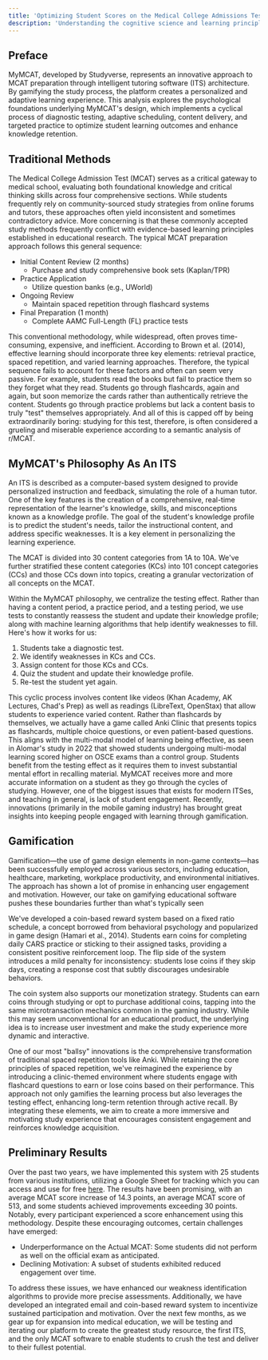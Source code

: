 ```yaml
---
title: 'Optimizing Student Scores on the Medical College Admissions Test'
description: 'Understanding the cognitive science and learning principles that power MyMCAT'
---
```

## Preface

MyMCAT, developed by Studyverse, represents an innovative approach to MCAT preparation through intelligent tutoring software (ITS) architecture. By gamifying the study process, the platform creates a personalized and adaptive learning experience. This analysis explores the psychological foundations underlying MyMCAT's design, which implements a cyclical process of diagnostic testing, adaptive scheduling, content delivery, and targeted practice to optimize student learning outcomes and enhance knowledge retention.

## Traditional Methods

The Medical College Admission Test (MCAT) serves as a critical gateway to medical school, evaluating both foundational knowledge and critical thinking skills across four comprehensive sections. While students frequently rely on community-sourced study strategies from online forums and tutors, these approaches often yield inconsistent and sometimes contradictory advice. More concerning is that these commonly accepted study methods frequently conflict with evidence-based learning principles established in educational research. The typical MCAT preparation approach follows this general sequence:

- Initial Content Review (2 months)
  - Purchase and study comprehensive book sets (Kaplan/TPR)
- Practice Application
  - Utilize question banks (e.g., UWorld)
- Ongoing Review
  - Maintain spaced repetition through flashcard systems
- Final Preparation (1 month)
  - Complete AAMC Full-Length (FL) practice tests

This conventional methodology, while widespread, often proves time-consuming, expensive, and inefficient. According to Brown et al. (2014), effective learning should incorporate three key elements: retrieval practice, spaced repetition, and varied learning approaches. Therefore, the typical sequence fails to account for these factors and often can seem very passive. For example, students read the books but fail to practice them so they forget what they read. Students go through flashcards, again and again, but soon memorize the cards rather than authentically retrieve the content. Students go through practice problems but lack a content basis to truly "test" themselves appropriately. And all of this is capped off by being extraordinarily boring: studying for this test, therefore, is often considered a grueling and miserable experience according to a semantic analysis of r/MCAT. 

## MyMCAT's Philosophy As An ITS

An ITS is described as a computer-based system designed to provide personalized instruction and feedback, simulating the role of a human tutor. One of the key features is the creation of a comprehensive, real-time representation of the learner's knowledge, skills, and misconceptions known as a knowledge profile. The goal of the student's knowledge profile is to predict the student's needs, tailor the instructional content, and address specific weaknesses. It is a key element in personalizing the learning experience.

The MCAT is divided into 30 content categories from 1A to 10A. We've further stratified these content categories (KCs) into 101 concept categories (CCs) and those CCs down into topics, creating a granular vectorization of all concepts on the MCAT.

Within the MyMCAT philosophy, we centralize the testing effect. Rather than having a content period, a practice period, and a testing period, we use tests to constantly reassess the student and update their knowledge profile; along with machine learning algorithms that help identify weaknesses to fill. Here's how it works for us:

1. Students take a diagnostic test.
2. We identify weaknesses in KCs and CCs.
3. Assign content for those KCs and CCs.
4. Quiz the student and update their knowledge profile.
5. Re-test the student yet again.

This cyclic process involves content like videos (Khan Academy, AK Lectures, Chad's Prep) as well as readings (LibreText, OpenStax) that allow students to experience varied content. Rather than flashcards by themselves, we actually have a game called Anki Clinic that presents topics as flashcards, multiple choice questions, or even patient-based questions. This aligns with the multi-modal model of learning being effective, as seen in Alomar's study in 2022 that showed students undergoing multi-modal learning scored higher on OSCE exams than a control group. Students benefit from the testing effect as it requires them to invest substantial mental effort in recalling material. MyMCAT receives more and more accurate information on a student as they go through the cycles of studying. However, one of the biggest issues that exists for modern ITSes, and teaching in general, is lack of student engagement. Recently, innovations (primarily in the mobile gaming industry) has brought great insights into keeping people engaged with learning through gamification.

## Gamification

Gamification—the use of game design elements in non-game contexts—has been successfully employed across various sectors, including education, healthcare, marketing, workplace productivity, and environmental initiatives. The approach has shown a lot of promise in enhancing user engagement and motivation. However, our take on gamifying educational software pushes these boundaries further than what's typically seen

We've developed a coin-based reward system based on a fixed ratio schedule, a concept borrowed from behavioral psychology and popularized in game design (Hamari et al., 2014). Students earn coins for completing daily CARS practice or sticking to their assigned tasks, providing a consistent positive reinforcement loop. The flip side of the system introduces a mild penalty for inconsistency: students lose coins if they skip days, creating a response cost that subtly discourages undesirable behaviors.

The coin system also supports our monetization strategy. Students can earn coins through studying or opt to purchase additional coins, tapping into the same microtransaction mechanics common in the gaming industry. While this may seem unconventional for an educational product, the underlying idea is to increase user investment and make the study experience more dynamic and interactive.

One of our most "ballsy" innovations is the comprehensive transformation of traditional spaced repetition tools like Anki. While retaining the core principles of spaced repetition, we've reimagined the experience by introducing a clinic-themed environment where students engage with flashcard questions to earn or lose coins based on their performance. This approach not only gamifies the learning process but also leverages the testing effect, enhancing long-term retention through active recall. By integrating these elements, we aim to create a more immersive and motivating study experience that encourages consistent engagement and reinforces knowledge acquisition.

## Preliminary Results
Over the past two years, we have implemented this system with 25 students from various institutions, utilizing a Google Sheet for tracking which you can access and use for free [here](https://docs.google.com/spreadsheets/d/1UT2BEbeON-6henio23oLeKXvMGfQPvrjPIISPRtm6zc/edit?gid=1459696965#gid=1459696965). The results have been promising, with an average MCAT score increase of 14.3 points, an average MCAT score of 513, and some students achieved improvements exceeding 30 points. Notably, every participant experienced a score enhancement using this methodology.
Despite these encouraging outcomes, certain challenges have emerged:
- Underperformance on the Actual MCAT: Some students did not perform as well on the official exam as anticipated.
- Declining Motivation: A subset of students exhibited reduced engagement over time.

To address these issues, we have enhanced our weakness identification algorithms to provide more precise assessments. Additionally, we have developed an integrated email and coin-based reward system to incentivize sustained participation and motivation.
Over the next few months, as we gear up for expansion into medical education, we will be testing and iterating our platform to create the greatest study resource, the first ITS, and the only MCAT software to enable students to crush the test and deliver to their fullest potential.